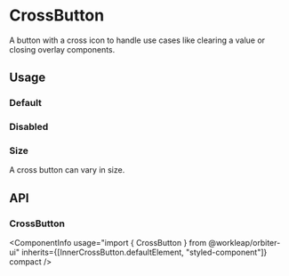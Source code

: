 

<Meta of={CrossButtonStories} />

# CrossButton

<Tagline>A button with a cross icon to handle use cases like clearing a value or closing overlay components.</Tagline>

<ComponentInfo
    usage="import { CrossButton } from @workleap/orbiter-ui"
    ariaPath="button"
    githubPath="/packages/components/src/button/src"
/>

## Usage

### Default

<Canvas of={CrossButtonStories.Default} />

### Disabled

<Canvas of={CrossButtonStories.Disabled} />

### Size

A cross button can vary in size.

<Canvas of={CrossButtonStories.Size} />

## API

### CrossButton

<ComponentInfo
    usage="import { CrossButton } from @workleap/orbiter-ui"
    inherits={[InnerCrossButton.defaultElement, "styled-component"]}
    compact
/>

<ArgTypes of={InnerCrossButton} sort="alpha" />
